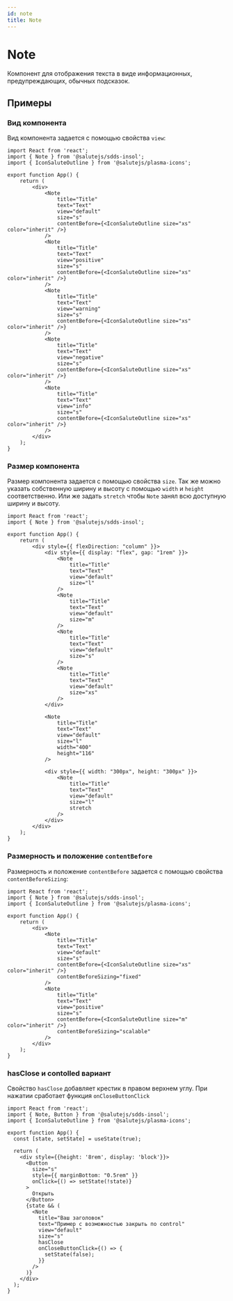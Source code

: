 ```yaml
---
id: note
title: Note
---
```



# Note
Компонент для отображения текста в виде информационных, предупреждающих, обычных подсказок.

<Description name="Note" />
<PropsTable name="Note" />

## Примеры

### Вид компонента
Вид компонента задается с помощью свойства `view`:

```tsx live
import React from 'react';
import { Note } from '@salutejs/sdds-insol';
import { IconSaluteOutline } from '@salutejs/plasma-icons';

export function App() {
    return (
        <div>
            <Note 
                title="Title"
                text="Text"
                view="default" 
                size="s" 
                contentBefore={<IconSaluteOutline size="xs" color="inherit" />} 
            />
            <Note 
                title="Title"
                text="Text"
                view="positive" 
                size="s" 
                contentBefore={<IconSaluteOutline size="xs" color="inherit" />} 
            />
            <Note 
                title="Title"
                text="Text"
                view="warning" 
                size="s" 
                contentBefore={<IconSaluteOutline size="xs" color="inherit" />} 
            />
            <Note 
                title="Title"
                text="Text"
                view="negative" 
                size="s" 
                contentBefore={<IconSaluteOutline size="xs" color="inherit" />} 
            />
            <Note 
                title="Title"
                text="Text"
                view="info" 
                size="s" 
                contentBefore={<IconSaluteOutline size="xs" color="inherit" />} 
            />
        </div>
    );
}
```

### Размер компонента
Размер компонента задается с помощью свойства `size`. 
Так же можно указать собственную ширину и высоту с помощью `width` и `height` соответственно. 
Или же задать `stretch` чтобы `Note` занял всю доступную ширину и высоту.

```tsx live
import React from 'react';
import { Note } from '@salutejs/sdds-insol';

export function App() {
    return (
        <div style={{ flexDirection: "column" }}>
            <div style={{ display: "flex", gap: "1rem" }}>
                <Note 
                    title="Title"
                    text="Text"
                    view="default" 
                    size="l"
                />
                <Note 
                    title="Title"
                    text="Text"
                    view="default" 
                    size="m" 
                />
                <Note 
                    title="Title"
                    text="Text"
                    view="default" 
                    size="s"
                />
                <Note 
                    title="Title"
                    text="Text"
                    view="default" 
                    size="xs"
                />
            </div>
            
            <Note 
                title="Title"
                text="Text"
                view="default" 
                size="l"
                width="400"
                height="116"
            />
            
            <div style={{ width: "300px", height: "300px" }}>
                <Note 
                    title="Title"
                    text="Text"
                    view="default" 
                    size="l"
                    stretch
                />
            </div>
        </div>
    );
}
```

### Размерность и положение `contentBefore`
Размерность и положение `contentBefore` задается с помощью свойства `contentBeforeSizing`:

```tsx live
import React from 'react';
import { Note } from '@salutejs/sdds-insol';
import { IconSaluteOutline } from '@salutejs/plasma-icons';

export function App() {
    return (
        <div>
            <Note 
                title="Title"
                text="Text"
                view="default" 
                size="s" 
                contentBefore={<IconSaluteOutline size="xs" color="inherit" />} 
                contentBeforeSizing="fixed"
            />
            <Note 
                title="Title"
                text="Text"
                view="positive" 
                size="s" 
                contentBefore={<IconSaluteOutline size="m" color="inherit" />} 
                contentBeforeSizing="scalable"
            />
        </div>
    );
}
```

### hasClose и contolled вариант
Свойство `hasClose` добавляет крестик в правом верхнем углу. При нажатии сработает функция `onCloseButtonClick`

```tsx live
import React from 'react';
import { Note, Button } from '@salutejs/sdds-insol';
import { IconSaluteOutline } from '@salutejs/plasma-icons';

export function App() {
  const [state, setState] = useState(true);

  return (
    <div style={{height: '8rem', display: 'block'}}>
      <Button
        size="s"
        style={{ marginBottom: "0.5rem" }}
        onClick={() => setState(!state)}
      >
        Открыть
      </Button>
      {state && (
        <Note
          title="Ваш заголовок"
          text="Пример с возможностью закрыть по control"
          view="default"
          size="s"
          hasClose
          onCloseButtonClick={() => {
            setState(false);
          }}
        />
      )}
    </div>
  );
}

```
